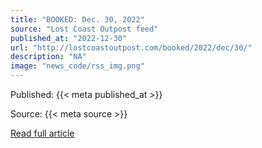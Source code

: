 ```yaml
---
title: "BOOKED: Dec. 30, 2022"
source: "Lost Coast Outpost feed"
published_at: "2022-12-30"
url: "http://lostcoastoutpost.com/booked/2022/dec/30/"
description: "NA"
image: "news_code/rss_img.png"
---
```



  Published: {{< meta published_at >}}
  

  Source: {{< meta source >}}
  

  [Read full article]({{< meta url >}})
  

